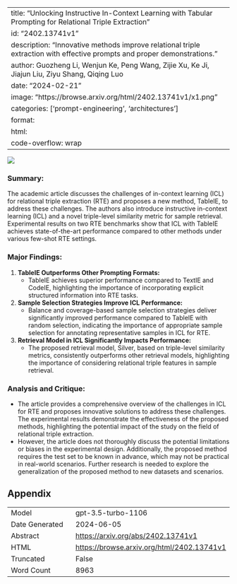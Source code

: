 
---
title: "Unlocking Instructive In-Context Learning with Tabular Prompting for Relational Triple Extraction"
id: "2402.13741v1"
description: "Innovative methods improve relational triple extraction with effective prompts and proper demonstrations."
author: Guozheng Li, Wenjun Ke, Peng Wang, Zijie Xu, Ke Ji, Jiajun Liu, Ziyu Shang, Qiqing Luo
date: "2024-02-21"
image: "https://browse.arxiv.org/html/2402.13741v1/x1.png"
categories: ['prompt-engineering', 'architectures']
format:
  html:
    code-overflow: wrap
---

![](https://browse.arxiv.org/html/2402.13741v1/x1.png)

### Summary:
The academic article discusses the challenges of in-context learning (ICL) for relational triple extraction (RTE) and proposes a new method, TableIE, to address these challenges. The authors also introduce instructive in-context learning (ICL) and a novel triple-level similarity metric for sample retrieval. Experimental results on two RTE benchmarks show that ICL with TableIE achieves state-of-the-art performance compared to other methods under various few-shot RTE settings.

### Major Findings:
1. **TableIE Outperforms Other Prompting Formats:**
    - TableIE achieves superior performance compared to TextIE and CodeIE, highlighting the importance of incorporating explicit structured information into RTE tasks.
2. **Sample Selection Strategies Improve ICL Performance:**
    - Balance and coverage-based sample selection strategies deliver significantly improved performance compared to TableIE with random selection, indicating the importance of appropriate sample selection for annotating representative samples in ICL for RTE.
3. **Retrieval Model in ICL Significantly Impacts Performance:**
    - The proposed retrieval model, Silver, based on triple-level similarity metrics, consistently outperforms other retrieval models, highlighting the importance of considering relational triple features in sample retrieval.

### Analysis and Critique:
- The article provides a comprehensive overview of the challenges in ICL for RTE and proposes innovative solutions to address these challenges. The experimental results demonstrate the effectiveness of the proposed methods, highlighting the potential impact of the study on the field of relational triple extraction.
- However, the article does not thoroughly discuss the potential limitations or biases in the experimental design. Additionally, the proposed method requires the test set to be known in advance, which may not be practical in real-world scenarios. Further research is needed to explore the generalization of the proposed method to new datasets and scenarios.

## Appendix

|          |          |
|----------|----------|
| Model     | gpt-3.5-turbo-1106       |
| Date Generated     | 2024-06-05       |
| Abstract | [https://arxiv.org/abs/2402.13741v1](https://arxiv.org/abs/2402.13741v1)        |
| HTML     | [https://browse.arxiv.org/html/2402.13741v1](https://browse.arxiv.org/html/2402.13741v1)       |
| Truncated       | False       |
| Word Count       | 8963       |